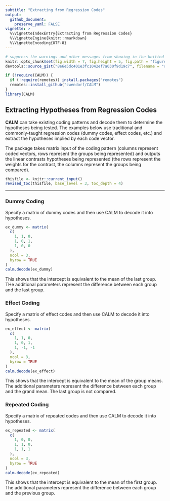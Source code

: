 ```yaml
---
subtitle: "Extracting from Regression Codes"
output:
  github_document:
    preserve_yaml: FALSE
vignette: >
  %\VignetteIndexEntry{Extracting from Regression Codes}
  %\VignetteEngine{knitr::rmarkdown}
  %\VignetteEncoding{UTF-8}
---
```


```r
# suppress the warnings and other messages from showing in the knitted file.
knitr::opts_chunk$set(fig.width = 7, fig.height = 5, fig.path = "figures/", echo = TRUE, warning = FALSE, message = FALSE)
devtools::source_gist("8e6e5dc401e3fc1042ef7a030f9d19c7", filename = "revised_toc.R")
```

```r
if (!require(CALM)) {
  if (!require(remotes)) install.packages("remotes")
  remotes::install_github("cwendorf/CALM")
}
library(CALM)
```

## Extracting Hypotheses from Regression Codes

**CALM** can take existing coding patterns and decode them to determine the hypotheses being tested. The examples below use traditional and commonly-taught regression codes (dummy codes, effect codes, etc.) and extract the hypotheses implied by each code vector.

The package takes matrix input of the coding pattern (columns represent coded vectors, rows represent the groups being represented) and outputs the linear contrasts hypotheses being represented (the rows represent the weights for the contrast, the columns represent the groups being compared).

```r
thisfile <- knitr::current_input()
revised_toc(thisfile, base_level = 3, toc_depth = 4)
```

---

### Dummy Coding

Specify a matrix of dummy codes and then use CALM to decode it into hypotheses.

```r
ex_dummy <- matrix(
  c(
    1, 1, 0,
    1, 0, 1,
    1, 0, 0
  ),
  ncol = 3,
  byrow = TRUE
)
calm.decode(ex_dummy)
```

This shows that the intercept is equivalent to the mean of the last group. THe additional parameters represent the difference between each group and the last group. 

### Effect Coding

Specify a matrix of effect codes and then use CALM to decode it into hypotheses.

```r
ex_effect <- matrix(
  c(
    1, 1, 0,
    1, 0, 1,
    1, -1, -1
  ),
  ncol = 3,
  byrow = TRUE
)
calm.decode(ex_effect)
```

This shows that the intercept is equivalent to the mean of the group means. The additional parameters represent the difference between each group and the grand mean. The last group is not compared. 

### Repeated Coding

Specify a matrix of repeated codes and then use CALM to decode it into hypotheses.

```r
ex_repeated <- matrix(
  c(
    1, 0, 0,
    1, 1, 0,
    1, 1, 1
  ),
  ncol = 3,
  byrow = TRUE
)
calm.decode(ex_repeated)
```

This shows that the intercept is equivalent to the mean of the first group. The additional parameters represent the difference between each group and the previous group. 
